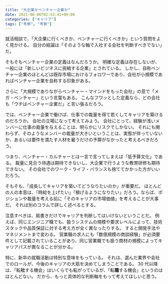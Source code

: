 ```yaml
---
title: "大企業かベンチャー企業か"
date: 2021-06-06T02:53:41+09:00
categories: ["キャリア"]
tags: ["考察", "考察"]
---
```


就活相談で、「大企業に行くべきか、ベンチャーに行くべきか」という質問をよく見かける。
自分の結論は「そのような軸で入社する会社を判断すべきでない」だ。

そもそもベンチャー企業の定義はなんだろうか。
明確な定義は存在しないが、一般には「新しいビジネスに挑戦する企業」とされている。
しかし、自称ベンチャー企業のほとんどは既存市場におけるフォロワーであり、会社が小規模であればベンチャー企業を自称する印象がある。

さらに「大規模でありながらベンチャー・マインドをもった会社」の意で「メガ・ベンチャー」という言葉もある。
こんなフワッとした定義なら、どの会社も「ウチはベンチャー企業だ」と言い張るだろう。

では、ベンチャー企業で働けば、仕事での裁量を得て若くしてキャリアを築けるのだろうか。
会社の立場になって考えてみよう。
会社にとって、経験が浅いメンバーに仕事の裁量を与えることは、明らかにリスクでしかない。
それにも関わらず、そのようなメンバーの裁量が大きいということは、実態が伴っていないか、あるいは要件を満たす人材を雇うだけの予算がなかったと考えるべきだろう。

つまり、ベンチャー・カルチャーとは一言で言ってしまえば「低予算文化」である。
裁量に見合う待遇は期待できないし、大企業で行うような教育研修も期待できない。
その会社でのワーク・ライフ・バランスも捨ててかかった方がいいだろう。

そもそも、「成長してキャリアを築いてどうなりたいのか」が重要だ。
ほとんどの人の本音は、「時給を上げたい」「稼げるようになりたい」だろう。ならば、ポジションや裁量を考える前に「そのキャリアの市場価値」を考えることが大事だ。
それは別のコラムで詳しく述べるとする。

注意すべきは、肩書きだけでキャリアを判断してはいけないということだ。
例えば、同じエンジニア職でも、扱うシステムの規模や要求レベルによって、技術スタックや品質保証に対する考え方が全く異なったりする。
すると開発手法やマネジメントまで変わる。
営業職の求人にも「数億規模の商談経験」が必須要件として記載されていることがあり、同じ営業職でも扱う商材の規模によってキャリアパスが異なることが分かる。

特に、新卒の就職活動は特別な意味をもっている。
それは、選んだ業界や会社でのロールが、今後のキャリアの大筋を決めてしまうことである。
30 代以降は、「転**社**する機会」はいくらでも転がっているが、「転**職**する機会」というのはほとんどない。
だから、もっと具体的な判断軸をもって考えてほしいと思う。
